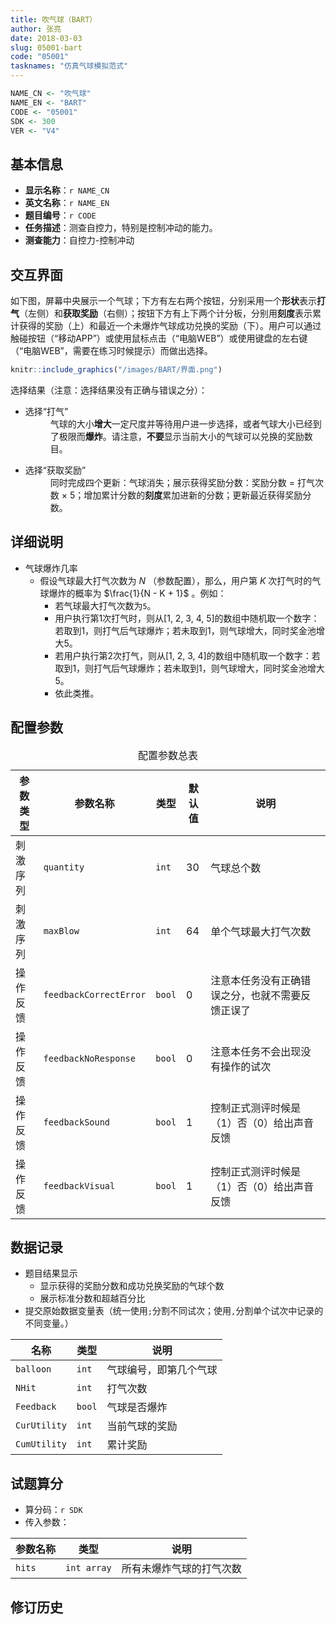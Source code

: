 ```yaml
---
title: 吹气球（BART）
author: 张亮
date: 2018-03-03
slug: 05001-bart
code: "05001"
tasknames: "仿真气球模拟范式"
---
```


```r
NAME_CN <- "吹气球"
NAME_EN <- "BART"
CODE <- "05001"
SDK <- 300
VER <- "V4"
```

## 基本信息

* **显示名称**：`r NAME_CN`
* **英文名称**：`r NAME_EN`
* **题目编号**：`r CODE`
* **任务描述**：测查自控力，特别是控制冲动的能力。
* **测查能力**：自控力-控制冲动

## 交互界面

如下图，屏幕中央展示一个气球；下方有左右两个按钮，分别采用一个**形状**表示**打气**（左侧）和**获取奖励**（右侧）；按钮下方有上下两个计分板，分别用**刻度**表示累计获得的奖励（上）和最近一个未爆炸气球成功兑换的奖励（下）。用户可以通过触碰按钮（“移动APP”）或使用鼠标点击（“电脑WEB”）或使用键盘的左右键（“电脑WEB”，需要在练习时候提示）而做出选择。

```r
knitr::include_graphics("/images/BART/界面.png")
```

选择结果（注意：选择结果没有正确与错误之分）：

* 选择“打气”
: 气球的大小**增大**一定尺度并等待用户进一步选择，或者气球大小已经到了极限而**爆炸**。请注意，**不要**显示当前大小的气球可以兑换的奖励数目。

* 选择“获取奖励”
: 同时完成四个更新：气球消失；展示获得奖励分数：奖励分数 $=$ 打气次数 $\times$ 5；增加累计分数的**刻度**累加进新的分数；更新最近获得奖励分数。

## 详细说明

* 气球爆炸几率
    + 假设气球最大打气次数为 $N$ （参数配置），那么，用户第 $K$ 次打气时的气球爆炸的概率为 $\frac{1}{N - K + 1}$ 。例如：
        - 若气球最大打气次数为`5`。
        - 用户执行第1次打气时，则从[1, 2, 3, 4, 5]的数组中随机取一个数字：若取到1，则打气后气球爆炸；若未取到1，则气球增大，同时奖金池增大5。
        - 若用户执行第2次打气，则从[1, 2, 3, 4]的数组中随机取一个数字：若取到1，则打气后气球爆炸；若未取到1，则气球增大，同时奖金池增大5。
        - 依此类推。

## 配置参数

: 配置参数总表

| 参数类型 | 参数名称               | 类型   | 默认值 | 说明                                             |
|----------|------------------------|--------|--------|--------------------------------------------------|
| 刺激序列 | `quantity`             | `int`  | 30     | 气球总个数                                       |
| 刺激序列 | `maxBlow`              | `int`  | 64     | 单个气球最大打气次数                             |
| 操作反馈 | `feedbackCorrectError` | `bool` | 0      | 注意本任务没有正确错误之分，也就不需要反馈正误了 |
| 操作反馈 | `feedbackNoResponse`   | `bool` | 0      | 注意本任务不会出现没有操作的试次                 |
| 操作反馈 | `feedbackSound`        | `bool` | 1      | 控制正式测评时候是（1）否（0）给出声音反馈       |
| 操作反馈 | `feedbackVisual`       | `bool` | 1      | 控制正式测评时候是（1）否（0）给出声音反馈       |

## 数据记录

* 题目结果显示
    + 显示获得的奖励分数和成功兑换奖励的气球个数
    + 展示标准分数和超越百分比
* 提交原始数据变量表（统一使用`;`分割不同试次；使用`,`分割单个试次中记录的不同变量。）

| 名称         | 类型   | 说明                   |
|--------------|--------|------------------------|
| `balloon`    | `int`  | 气球编号，即第几个气球 |
| `NHit`       | `int`  | 打气次数               |
| `Feedback`   | `bool` | 气球是否爆炸           |
| `CurUtility` | `int`  | 当前气球的奖励         |
| `CumUtility` | `int`  | 累计奖励               |

## 试题算分

* 算分码：`r SDK`
* 传入参数：

| 参数名称 | 类型        | 说明                     |
|----------|-------------|--------------------------|
| `hits`   | `int array` | 所有未爆炸气球的打气次数 |

## 修订历史
